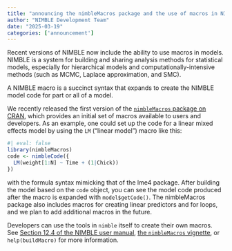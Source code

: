 ```yaml
---
title: "announcing the nimbleMacros package and the use of macros in NIMBLE models"
author: "NIMBLE Development Team"
date: "2025-03-19"
categories: ['announcement']
---
```


Recent versions of NIMBLE now include the ability to use macros in models. NIMBLE is a system for building and sharing analysis methods for statistical models, especially for hierarchical models and computationally-intensive methods (such as MCMC, Laplace approximation, and SMC).

A NIMBLE macro is a succinct syntax that expands to create the NIMBLE model code for part or all of a model.

We recently released the first version of the [`nimbleMacros` package on CRAN](https://cran.r-project.org/web/packages/nimbleMacros/index.html), which provides an initial set of macros available to users and developers. As an example, one could set up the code for a linear mixed effects model by using the `LM` (“linear model”) macro like this:
    
```r
#| eval: false
library(nimbleMacros)
code <- nimbleCode({
  LM(weight[1:N] ~ Time + (1|Chick))
})
```

with the formula syntax mimicking that of the lme4 package. After building the model based on the `code` object, you can see the model code produced after the macro is expanded with `model$getCode()`. The nimbleMacros package also includes macros for creating linear predictors and for loops, and we plan to add additional macros in the future.

Developers can use the tools in `nimble` itself to create their own macros. See [Section 12.4 of the NIMBLE user manual](https://r-nimble.org/html_manual/cha-user-defined.html#sec:user-macros), [the `nimbleMacros` vignette](https://cran.r-project.org/web/packages/nimbleMacros/vignettes/nimbleMacros.html), or `help(buildMacro)` for more information.